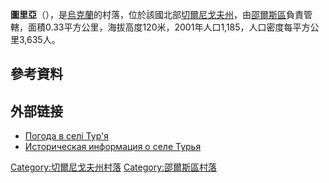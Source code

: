 {{coord|51|54|15|N|32|0|13|E|scale:100000|display=title}}

'''圖里亞'''（{{lang-uk|Тур'я}}），是[[烏克蘭|烏克蘭]]的村落，位於該國北部[[切爾尼戈夫州|切爾尼戈夫州]]，由[[邵爾斯區|邵爾斯區]]負責管轄，面積0.33平方公里，海拔高度120米，2001年人口1,185，人口密度每平方公里3,635人。

==參考資料==
{{reflist}}

==外部链接==
* [http://weather.in.ua/ua/chernigovskaja/26635 Погода в селі Тур'я] {{Wayback|url=http://weather.in.ua/ua/chernigovskaja/26635 |date=20160305215636 }}
* [http://www.surnameindex.info/info/chernigov/gorodnya/turiya/index.html Историческая информация о селе Турья] {{Wayback|url=http://www.surnameindex.info/info/chernigov/gorodnya/turiya/index.html |date=20210204213134 }} {{ref-ru}}

[[Category:切爾尼戈夫州村落|Category:切爾尼戈夫州村落]]
[[Category:邵爾斯區村落|Category:邵爾斯區村落]]


{{Chernihiv-geo-stub}}